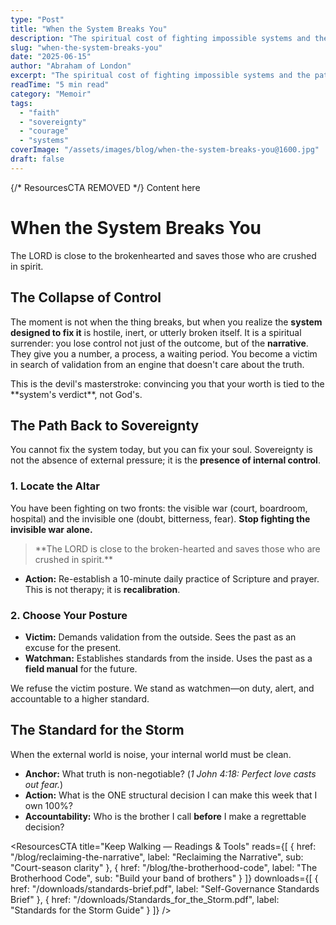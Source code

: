 ```yaml
---
type: "Post"
title: "When the System Breaks You"
description: "The spiritual cost of fighting impossible systems and the path back to sovereignty."
slug: "when-the-system-breaks-you"
date: "2025-06-15"
author: "Abraham of London"
excerpt: "The spiritual cost of fighting impossible systems and the path back to sovereignty."
readTime: "5 min read"
category: "Memoir"
tags:
  - "faith"
  - "sovereignty"
  - "courage"
  - "systems"
coverImage: "/assets/images/blog/when-the-system-breaks-you@1600.jpg"
draft: false
---
```


{/* ResourcesCTA REMOVED */}
<BrandFrame title="Legacy Tips" subtitle="Key Advice">
  Content here
</BrandFrame>

# When the System Breaks You

<Verse cite="Psalm 34:18">
  The LORD is close to the brokenhearted and saves those who are crushed in spirit.
</Verse>

<Rule />

## The Collapse of Control

The moment is not when the thing breaks, but when you realize the **system designed to fix it** is hostile, inert, or utterly broken itself. It is a spiritual surrender: you lose control not just of the outcome, but of the **narrative**. They give you a number, a process, a waiting period. You become a victim in search of validation from an engine that doesn't care about the truth.

<PullLine>
  This is the devil's masterstroke: convincing you that your worth is tied to the **system's verdict**, not God's.
</PullLine>

<Rule />

## The Path Back to Sovereignty

You cannot fix the system today, but you can fix your soul. Sovereignty is not the absence of external pressure; it is the **presence of internal control**.

### 1. Locate the Altar

You have been fighting on two fronts: the visible war (court, boardroom, hospital) and the invisible one (doubt, bitterness, fear). **Stop fighting the invisible war alone.**

<blockquote>
**The LORD is close to the broken-hearted and saves those who are crushed in spirit.**
</blockquote>

* **Action:** Re-establish a 10-minute daily practice of Scripture and prayer. This is not therapy; it is **recalibration**.

### 2. Choose Your Posture

* **Victim:** Demands validation from the outside. Sees the past as an excuse for the present.
* **Watchman:** Establishes standards from the inside. Uses the past as a **field manual** for the future.

We refuse the victim posture. We stand as watchmen—on duty, alert, and accountable to a higher standard.

<Rule />

## The Standard for the Storm

When the external world is noise, your internal world must be clean.

* **Anchor:** What truth is non-negotiable? (*1 John 4:18: Perfect love casts out fear.*)
* **Action:** What is the ONE structural decision I can make this week that I own 100%?
* **Accountability:** Who is the brother I call **before** I make a regrettable decision?

<ResourcesCTA title="Keep Walking — Readings & Tools" reads={[
  { href: "/blog/reclaiming-the-narrative", label: "Reclaiming the Narrative", sub: "Court-season clarity" },
  { href: "/blog/the-brotherhood-code", label: "The Brotherhood Code", sub: "Build your band of brothers" }
]} downloads={[
  { href: "/downloads/standards-brief.pdf", label: "Self-Governance Standards Brief" },
  { href: "/downloads/Standards_for_the_Storm.pdf", label: "Standards for the Storm Guide" }
]} />

<ShareRow text="You cannot fix the system today, but you can fix your soul. Sovereignty is internal control." hashtags="Sovereignty,Faith,Courage" />

